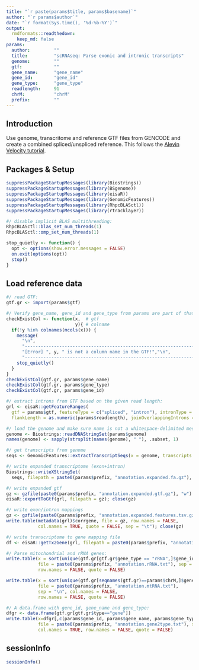 ```yaml
---
title: "`r paste(params$title, params$basename)`"
author: "`r params$author`"
date: "`r format(Sys.time(), '%d-%b-%Y')`"
output:
  rmdformats::readthedown:
    keep_md: false
params:
  author:         ""
  title:          "scRNAseq: Parse exonic and intronic transcripts"
  genome:         ""
  gtf:            ""
  gene_name:      "gene_name"
  gene_id:        "gene_id"
  gene_type:      "gene_type"
  readlength:     91
  chrM:           "chrM"
  prefix:         ""
---
```


## Introduction

Use genome, transcritome and reference GTF files from GENCODE and create a combined spliced/unspliced reference.
This follows the [Alevin Velocity tutorial](https://combine-lab.github.io/alevin-tutorial/2020/alevin-velocity/).
  
## Packages & Setup

```r

suppressPackageStartupMessages(library(Biostrings))
suppressPackageStartupMessages(library(BSgenome))
suppressPackageStartupMessages(library(eisaR))
suppressPackageStartupMessages(library(GenomicFeatures))
suppressPackageStartupMessages(library(RhpcBLASctl))
suppressPackageStartupMessages(library(rtracklayer))

#/ disable implicit BLAS multithreading:
RhpcBLASctl::blas_set_num_threads(1)
RhpcBLASctl::omp_set_num_threads(1)

stop_quietly <- function() {
  opt <- options(show.error.messages = FALSE)
  on.exit(options(opt))
  stop()
}

```

## Load reference data

```r

#/ read GTF:
gtf.gr <- import(params$gtf)

#/ Verify gene_name, gene_id and gene_type from params are part of that GTF:
checkExistCol <- function(x,  # gtf
                          y){ # colname
  if(!y %in% colnames(mcols(x))) {
    message(
      "\n",
      "------------------------------------------------------------------------------------","\n",
      "[Error] ", y, " is not a column name in the GTF!","\n",
      "------------------------------------------------------------------------------------","\n")
    stop_quietly()
  }
}
checkExistCol(gtf.gr, params$gene_name)
checkExistCol(gtf.gr, params$gene_type)
checkExistCol(gtf.gr, params$gene_id)

#/ extract introns from GTF based on the given read length:
grl <- eisaR::getFeatureRanges(
  gtf = params$gtf, featureType = c("spliced", "intron"), intronType = "separate", 
  flankLength = as.numeric(params$readlength), joinOverlappingIntrons = FALSE,verbose = FALSE)

#/ load the genome and make sure name is not a whitespace-delimited mess:
genome <- Biostrings::readDNAStringSet(params$genome)
names(genome) <- sapply(strsplit(names(genome), " "), .subset, 1)

#/ get transcripts from genome
seqs <- GenomicFeatures::extractTranscriptSeqs(x = genome, transcripts = grl)

#/ write expanded transcriptome (exon+intron)
Biostrings::writeXStringSet(
  seqs, filepath = paste0(params$prefix, "annotation.expanded.fa.gz"), compress=TRUE)

#/ write expanded gtf 
gz <- gzfile(paste0(params$prefix, "annotation.expanded.gtf.gz"), "w")
eisaR::exportToGtf(grl, filepath = gz); close(gz)

#/ write exon/intron mappings
gz <- gzfile(paste0(params$prefix, "annotation.expanded.features.tsv.gz"), "w")
write.table(metadata(grl)$corrgene, file = gz, row.names = FALSE, 
            col.names = TRUE, quote = FALSE, sep = "\t"); close(gz)

#/ write transcriptome to gene mapping file
df <- eisaR::getTx2Gene(grl, filepath = paste0(params$prefix, "annotation.expanded.tx2gene.tsv"))

#/ Parse mitochondrial and rRNA genes:
write.table(x = sort(unique(gtf.gr[gtf.gr$gene_type == "rRNA",]$gene_id)),
            file = paste0(params$prefix, "annotation.rRNA.txt"), sep = "\n", col.names = FALSE, 
            row.names = FALSE, quote = FALSE)

write.table(x = sort(unique(gtf.gr[seqnames(gtf.gr)==params$chrM,]$gene_id)),
            file = paste0(params$prefix, "annotation.mtRNA.txt"), 
            sep = "\n", col.names = FALSE, 
            row.names = FALSE, quote = FALSE)

#/ A data.frame with gene_id, gene_name and gene_type:
dfgr <- data.frame(gtf.gr[gtf.gr$type=="gene"])
write.table(x=dfgr[,c(params$gene_id, params$gene_name, params$gene_type)],
            file = paste0(params$prefix, "annotation.gene2type.txt"), sep = "\t", 
            col.names = TRUE, row.names = FALSE, quote = FALSE)

```

## sessionInfo

```r

sessionInfo()

```
